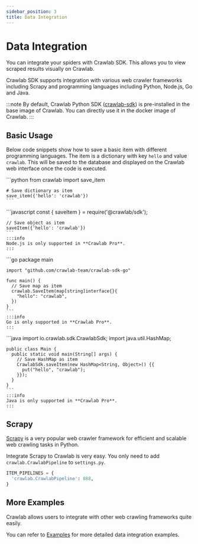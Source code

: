 ```yaml
---
sidebar_position: 3
title: Data Integration
---
```



# Data Integration

You can integrate your spiders with Crawlab SDK. This allows you to view scraped results visually on Crawlab.

Crawlab SDK supports integration with various web crawler frameworks including Scrapy and programming languages
including Python, Node.js, Go and Java.

:::note
By default, Crawlab Python SDK ([crawlab-sdk](https://pypi.org/project/crawlab-sdk)) is pre-installed in the base image of Crawlab. You can directly use
it in the docker image of Crawlab.
:::

## Basic Usage

Below code snippets show how to save a basic item with different programming languages. The item is a dictionary with
key `hello` and value `crawlab`. This will be saved to the database and displayed on the Crawlab web interface once the
code is executed.

<Tabs defaultValue="python">
  <TabItem value="python" label="Python">
    ```python
    from crawlab import save_item

    # Save dictionary as item
    save_item({'hello': 'crawlab'})
    ```
  </TabItem>
  <TabItem value="node" label="Node.js">
    ```javascript
    const { saveItem } = require('@crawlab/sdk');
    
    // Save object as item
    saveItem({'hello': 'crawlab'})
    ```
    :::info
    Node.js is only supported in **Crawlab Pro**.
    :::
  </TabItem>
  <TabItem value="go" label="Go">
    ```go
    package main

    import "github.com/crawlab-team/crawlab-sdk-go"

    func main() {
      // Save map as item
      crawlab.SaveItem(map[string]interface{}{
        "hello": "crawlab",
      })
    }
    ```
    :::info
    Go is only supported in **Crawlab Pro**.
    :::
  </TabItem>
  <TabItem value="java" label="Java">
    ```java
    import io.crawlab.sdk.CrawlabSdk;
    import java.util.HashMap;

    public class Main {
      public static void main(String[] args) {
        // Save HashMap as item
        CrawlabSdk.saveItem(new HashMap<String, Object>() {{
          put("hello", "crawlab");
        }});
      }
    }
    ```
    :::info
    Java is only supported in **Crawlab Pro**.
    :::
  </TabItem>
</Tabs>

## Scrapy

[Scrapy](https://scrapy.org) is a very popular web crawler framework for efficient and scalable web crawling tasks in Python.

Integrate Scrapy to Crawlab is very easy. You only need to add `crawlab.CrawlabPipeline` to `settings.py`.
```python
ITEM_PIPELINES = {
  'crawlab.CrawlabPipeline': 888,
}
```

## More Examples

Crawlab allows users to integrate with other web crawling frameworks quite easily.

You can refer to [Examples](/docs/category/examples) for more detailed data integration examples.
